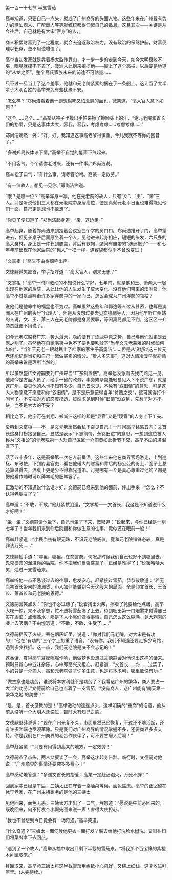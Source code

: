 

第一百一十七节 半支雪茄

高举知道，只要自己一点头，就成了广州商界的头面人物。这些年来在广州最有势力的潮汕商人、广帮商人等等就统统都得仰起自己的鼻息。这且其次――关键是从今往后，自己就是有大宋“官身”的人，。

商人积累财富到了一定程度，就会去追逐政治权力。没有政治的保驾护航，财富便难以长存，更不用说增值了。

高举当初发家就是靠着杨太监作靠山，才一步一步的走到今天，如今大明衰败不堪，眼见就撑不下去了，澳洲人此刻来招揽他――攀上了这个高枝，以后便是地道的“从龙之臣”，整个高氏家族未来的前途不可估量……

只不过一旦当上了这个差事，他就和元老院紧紧的捆在了一条船上。这让当了大半辈子大明百姓的高举未免有些犹豫不安。

“怎么样？”郑尚洁看着他一副想偷吃又怕惹腥的面孔，微笑道，“高大官人意下如何？”

“这个……这个……”高举从袖子里摸出手帕来擦了擦额头上的汗，“谢元老院和首长们的抬爱，只是这事体太大，容我，容我，考虑考虑……考虑考虑……”

郑尚洁嫣然一笑：“好，好，我知道这事高老爷得慎重，今儿我就不等你的回音了。”

“多谢郑局长体谅下情。”高举不自觉的低声下气起来。

“不用客气。今个请你老过来，还有一件事。”郑尚洁说。

高举松了口气：“有什么事，请尽管吩咐。高某一定效劳。”

“有一位故人，想见一见你。”郑尚洁笑道。

“哦？是哪一位？”高举浑身一凛，他在元老院的故人，只有“文”、“王”、“萧”三人。只是听说他们三人都在元老院中身居高位，便是真髡元老平日里也难得能见他们一面，自己更是想也不敢想了。

“你见了便知道了。”郑尚洁起身道，“来，这边走。”

高举起身，随着郑尚洁来到挂着会议室三个字的房门口。郑尚洁推开了门，高举望进去，但见长桌子后面原坐着一个人，见他进来起身相应，短短的头发，六尺多的高大身材，身上是一件长到膝盖，背后有软帽，腰间有腰带的“澳洲袍子”――和七年年前出现在他家后院的“髡人”一模一样，连容貌都似乎不曾改变过！

“文掌柜！”高举不由得惊呼出声。

文德嗣微笑颔首，举手招呼道：“高大官人，别来无恙？”

“文掌柜！”高举一时间激动的不知说什么才好，七年前，就是他和王、萧两人一起出现在他家的后院，从此让他的人生发生了莫大变化。没有他们带来的澳洲货，他高举不过是濠畔街许多家洋商中的一家而已，怎么会成为广州洋商的领袖？

说他们是他命中的福星也不为过。高举虽然这些年和郭逸等人过从甚密，也算是澳洲人在广州的头号“代理人”，但是从没想过要去见文德嗣等人，因为他早听广州站的人说，文、王、萧三人在元老院都是身居要职，等闲真髡都见不到，这区区一介商贾就更不用说了。

如今元老院席卷广东，势大滔天，隐约便有了逐鹿中原之势，自己与他们就更是云泥之别了。虽然他在自家宅第中免不了要也要吹嘘下“当年文元老蒙难的时候如何如何”，“当年王元老一眼就瞧上了咱家的家生子高露洁”……但是从没想过这三位元老还能记得当初和自己一起做买卖的情分。“贵人多忘事”，这对人情冷暖早就勘熟的高举来说是理所当然的。

所以虽然盛传文德嗣要到广州来当“广东制置使”，高举也没急着去找门路见一见。他如今是方面大员了，经手一省的政务，事务繁杂岂能轻易见人？不说广东，就是这广州，要见他的人也不知有多少，自己去求见，不免有“叙旧情”的意思，可是这大人物愿意不愿意和你“叙旧情”，是不是乐意记得当年“贫贱之交”，这可就得打个问号了。不先把对方的态度摸透，贸然求见到时候“旧情”没叙到，先惹了对方不快，岂不是大大的不妥？

相比之下，他宁可在刘翔、郑尚洁这样的即是“县官”又是“现管”的人身上下工夫。

没料到文掌柜――不，是文元老居然会私下召见自己！一时间高举铭感五内：文首长这身打扮接见自己，显然是表示“不忘前情，永铭旧谊”的意思。一想到这位被人称为“文相公”的元老院第一人对自己区区一介商贾如此折节下交，高举不由的涕泪直下了。

活了五十多年，这是高举第一次在人前垂泪。这些年来他在商界官场游走，上到巡抚、布政使，下到府县官吏，看在他偌大的财富和背后的杨公公的份上，面子上总还算过得去，酒桌上更是少不得称兄道弟。可是哪有一个是真心尊重过他的？都是把他看作随时可以薅羊毛的肥羊罢了。

正激动的不知道说什么话才好，文德嗣已经来到他的面前，伸出手来：“怎么？不认得老朋友了？”

高举道：“不敢，不敢，”他赶紧拭泪道，“文掌柜――文首长，我这是不知道说什么才好啊！”

“坐，坐，”文德嗣请他坐下，自己也坐了下来，慨叹道：“说起来，与你已经是一别七年了！当年我们来到你后院里和你做生意的往事，竟似还在眼前一般！”

高举赶紧道：“小民当初有眼无珠，不识元老院威仪，竟和元老院锱铢必较，真是罪该万死……”

文德嗣摇手道：“哪里，哪里。在商言商。何况那时候我们自己也好不到哪里去，鬼鬼祟祟的溜进你的后院，你不把我们当强盗拿了，已经是难得了！”说罢哈哈大笑，递过一支雪茄来。

高举听他一点不忌谈过去的往事，愈发安心，赶紧接过雪茄，恭恭敬敬道：“若无当初首长带来的澳洲货，小人如何能做到今天这般大的局面。全是仰文首长、王首长、萧首长和元老院的恩德。”

文德嗣含笑点头：“你也不必过谦了。”说着掏出火柴，擦着了竟要给他点烟，高举大吃一惊，来不及多想，忙不迭将雪茄凑了上去。待到吐出第一口烟雾才觉得自己实在孟浪：点烟递水，那是下人小厮们做得事情，自己怎么这么糊涂，竟大剌剌的凑上去吸烟？不由惶恐道：“不敢，不敢，生受了……”

文德嗣摇灭了火柴，丢在烟灰缸里，说道：“你对我们元老院，对大宋是有功的！”他在“有功的”三个字上加重了语音，“没有你，我们不知道还要走多少弯路，遇到多少挫折。这一点，我们元老院是决不会忘记的！”

这番话，震得高举耳膜嗡嗡作响，他做梦也没想过文德嗣会对他说出这样的话来。顿时只觉心中五味杂陈，心中即高兴又担心，赶紧道：“文首长……你……过奖了。小的只是一介商人，虽和元老院做了许多生意，也是将本求利，哪里敢说有功。”

“做生意也是功劳，谁说将本求利就不是功劳了？我看这广州的繁华，商人要占一大半的功劳。”文德嗣给自己也点着了一支雪茄，“没有商人，这广州能有‘南天第一繁华之地’的美誉？”

“是，是，首长见教的是！”高举激动的连连点头，这样明确的“重商”的话语，他从前从没听一个大明人氏说过，顿时大有知己之感。

文德嗣继续说道：“现在广州光复不久，市面虽然已经恢复，不过还不够活跃，还有许多弊端也亟须革除。只是我们对广州商界的情况掌握不多，还要商界多多支持，你是我们在广州商界的老合作伙伴了，可不要甘居人后啊！”

高举赶紧道：“只要有用得到高某的地方，一定效劳！”

文德嗣点了点头，两人又叙谈了一会，高举这才起身告辞。临行时，文德嗣对他说：“广州商界的事情还要你多多费心！”

高举感动地答道：“多谢文首长的抬爱，高某一定赴汤蹈火，万死不辞！”

回到家中已经是午后，三姨太正在守着一桌酒菜等候，面色焦虑。高举的正室留在休宁老家，在广州主持家务的是他的三姨太。

见他回来，面色无恙。三姨太方才出了一口气，埋怨道：“愿说是午前必回来的，既晚回来，何不打发个小厮先回来说一声！害得大伙担心。”

“我也不曾想到今日竟会有一场奇遇。”高举笑道。

“什么奇遇？”三姨太一面伺候他更衣一面打发丫鬟去给他打洗脸水盥洗，又叫仆妇们将菜肴拿下去回热。

“遇到了一个故人。”高举从袖中取出只剩下半截的雪茄来，“将我那个百宝镶的紫檀木拜匣取来。”

拜匣取来，高举命三姨太将这半截雪茄用绵纸小心包好，又绕上红线，这才收进拜匣里。(未完待续。)

